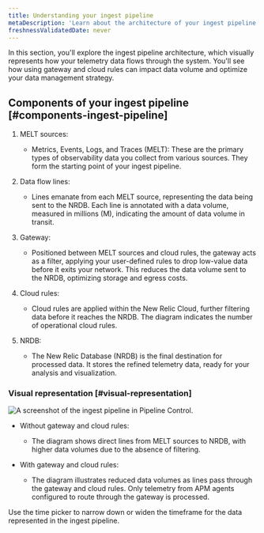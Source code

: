 ```yaml
---
title: Understanding your ingest pipeline
metaDescription: 'Learn about the architecture of your ingest pipeline in New Relic.'
freshnessValidatedDate: never
---
```


In this section, you'll explore the ingest pipeline architecture, which visually represents how your telemetry data flows through the system. You'll see how using gateway and cloud rules can impact data volume and optimize your data management strategy.

## Components of your ingest pipeline [#components-ingest-pipeline]

1. MELT sources:
    
    * Metrics, Events, Logs, and Traces (MELT): These are the primary types of observability data you collect from various sources. They form the starting point of your ingest pipeline.

2. Data flow lines:

    * Lines emanate from each MELT source, representing the data being sent to the NRDB. Each line is annotated with a data volume, measured in millions (M), indicating the amount of data volume in transit.

3. Gateway:

    * Positioned between MELT sources and cloud rules, the gateway acts as a filter, applying your user-defined rules to drop low-value data before it exits your network. This reduces the data volume sent to the NRDB, optimizing storage and egress costs.

4. Cloud rules:

    * Cloud rules are applied within the New Relic Cloud, further filtering data before it reaches the NRDB. The diagram indicates the number of operational cloud rules.

5. NRDB:

    * The New Relic Database (NRDB) is the final destination for processed data. It stores the refined telemetry data, ready for your analysis and visualization.

### Visual representation [#visual-representation]

<img
  title="Ingest pipeline"
  alt="A screenshot of the ingest pipeline in Pipeline Control."
  src="/images/ingest-pipeline.webp"
/>

* Without gateway and cloud rules:

    * The diagram shows direct lines from MELT sources to NRDB, with higher data volumes due to the absence of filtering.

* With gateway and cloud rules:

    * The diagram illustrates reduced data volumes as lines pass through the gateway and cloud rules. Only telemetry from APM agents configured to route through the gateway is processed.

<Callout variant="tip">
    Use the time picker to narrow down or widen the timeframe for the data represented in the ingest pipeline.
</Callout>